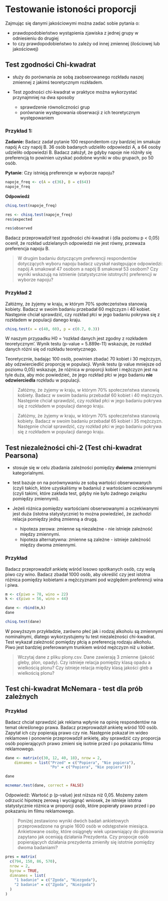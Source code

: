 # Testowanie istoności proporcji 

Zajmując się danymi jakościowymi można zadać sobie pytania o:

- prawdopodobieństwo wystąpienia zjawiska z jednej grupy w odniesieniu do drugiej
- to czy prawdopodobieństwo to zależy od innej zmiennej (ilościowej lub jakościowej)

## Test zgodności Chi-kwadrat 

- służy do porównania ze sobą zaobserowanego rozkładu naszej zmiennej z jakimś teoretycznym rozkładem. 

- Test zgodności chi-kwadrat w praktyce można wykorzystać przynajmniej na dwa sposoby
    
    + sprawdzenie równoliczności grup
    + porównanie występowania obserwacji z ich teoretycznym występowaniem

### Przykład 1: {-} 

__Zadanie:__ 
Badacz zadał pytanie 100 respondentom czy bardziej im smakuje napój A czy napój B. 36 osób badanych udzieliło odpowiedzi A, a 64 osoby udzieliło odpowiedzi B. Badacz założył, że gdyby napoje nie różniły się preferencją to powinien uzyskać podobne wyniki w obu grupach, po 50 osób.

__Pytanie__: Czy istnieją preferencje w wyborze napoju? 

```r
napoje_freq <- c(A = c(36), B = c(64))
napoje_freq
```

__Odpowiedź__

```r
chisq.test(napoje_freq)
```


```r
res <- chisq.test(napoje_freq)
res$expected
```


```r
res$observed
```

Badacz przeprowadził test zgodności chi-kwadrat i (dla poziomu p < 0,05) ocenił, że rozkład udzielanych odpowiedzi nie jest równy, przeważa preferencja napoju B.

> W drugim badaniu dotyczącym preferencji respondentów dotyczących wyboru napoju badacz uzyskał następujące odpowiedzi: napój A smakował 47 osobom a napój B smakował 53 osobom? Czy wyniki wskazują na istnienie (statystycznie istotnych) preferencji w wyborze napoju? 


### Przykład 2 {-} 

Załóżmy, że żyjemy w kraju, w którym 70% społeczeństwa stanowią kobiety. Badacz w swoim badaniu przebadał 60 mężczyzn i 40 kobiet. Następnie chciał sprawdzić, czy rozkład płci w jego badaniu pokrywa się z rozkładem w populacji danego kraju.


```r
chisq.test(x = c(40, 60), p = c(0.7, 0.3))
```


W naszym przypadku H0 = 'rozkład danych jest zgodny z rozkładem teoretycznym'. Wynik testu (p-value = 5.889e-11) wskazuje, że rozkład danych różni się od rozkładu teoretycznego. 

Teoretycznie, badając 100 osób, powinien zbadać 70 kobiet i 30 mężczyzn, aby odzwierciedlić proporcję w populacji. Wynik testu (p value mniejsze od poziomu 0,05) wskazuje, że różnica w proporcji kobiet i mężczyzn jest na tyle duża, aby móc powiedzieć, że jego rozkład płci w jego badaniu __nie odzwierciedla__ rozkładu w populacji. 


> Załóżmy, że żyjemy w kraju, w którym 70% społeczeństwa stanowią kobiety. Badacz w swoim badaniu przebadał 60 kobiet i 40 mężczyzn. Następnie chciał sprawdzić, czy rozkład płci w jego badaniu pokrywa się z rozkładem w populacji danego kraju.


> Załóżmy, że żyjemy w kraju, w którym 70% społeczeństwa stanowią kobiety. Badacz w swoim badaniu przebadał 65 kobiet i 35 mężczyzn. Następnie chciał sprawdzić, czy rozkład płci w jego badaniu pokrywa się z rozkładem w populacji danego kraju.


## Test niezależności chi-2 (Test chi-kwadrat Pearsona)

- stosuje się w celu zbadania zależności pomiędzy __dwiema__ zmiennymi kategorialnymi.
- test bazuje on na porównywaniu ze sobą wartości obserwowanych (czyli takich, które uzyskaliśmy w badaniu) z wartościami oczekiwanymi (czyli takimi, które zakłada test, gdyby nie było żadnego związku pomiędzy zmiennymi). 
- Jeżeli różnica pomiędzy wartościami obserwowanymi a oczekiwanymi jest duża (istotna statystycznie) to można powiedzieć, że zachodzi relacja pomiędzy jedną zmienną a drugą. 

    + hipoteza zerowa: zmienne są niezależne - nie istnieje zależność między zmiennymi. 
    + hipoteza alternatywna: zmienne są zależne - istnieje zależność między dwoma zmiennymi. 

### Przykład {-} 

Badacz przeprowadził ankietę wśród losowo spotkanych osób, czy wolą piwo czy wino.
Badacz zbadał 1000 osób, aby określić czy jest istotna różnica pomiędzy kobietami a mężczyznami pod względem preferencji wina i piwa. 

```r
m <- c(piwo = 78, wino = 22)
k <- c(piwo = 56, wino = 44)

dane <- rbind(m,k)
dane
```

```r
chisq.test(dane)
```

W powyższym przykładzie, zarówno płeć jak i rodzaj alkoholu są zmiennymi nominalnymi, dlatego wykorzystujemy tu test niezależności chi-kwadrat. 
Test wykazał zależność pomiędzy płcią a preferencją rodzaju alkoholu. Piwo jest bardziej preferowanym trunkiem wśród mężczyzn niż u kobiet. 


> Wczytaj dane z pliku plony.csv. Dane zawierają 3 zmienne (jakość gleby, plon, opady). Czy istnieje relacja pomiędzy klasą opadu a wielkością plonu? Czy istnieje relacja między klasą jakości gleb a wielkością plonu?


## Test chi-kwadrat McNemara - test dla prób zależnych

### Przykład {-} 

Badacz chciał sprawdzić jak reklama wpłynie na opinię respondentów na temat określonego prawa. Badacz przeprowadził ankietę wśród 100 osób. Zapytał ich czy popierają prawo czy nie. Następnie pokazał im wideo reklamowe i ponownie przeprowadził ankietę, aby sprawdzić czy proporcja osób popierających prawo zmieni się isotnie przed i po pokazaniu filmu reklamowego. 

```r
dane <- matrix(c(30, 12, 40, 18), nrow = 2,
    dimnames = list("Przed" = c("Popiera", "Nie popiera"),
                    "Po" = c("Popiera", "Nie popiera")))

dane
```


```r
mcnemar.test(dane, correct = FALSE)
```

Odpowiedź: Wartość p (p-value) jest niższa niż 0,05. Możemy zatem odrzucić hipotezę zerową i wyciągnąć wniosek, że istnieje istotna statystycznie różnica w proporcji osób, które popierały prawo przed i po pokazaniu im filmu reklamowego. 

> Poniżej zestawiono wyniki dwóch badań ankietowych przeprowadzone na grupie 1600 osób w odstępstwie miesiąca. Ankietowane osoby, które osiągnęły wiek uprawniający do głosowania zapytano jak oceniają działania Prezydenta. Czy propocje osób popierających działania prezydenta zmieniły się istotnie pomiędzy dwoma badaniami?

```r
pres = matrix(
  c(794, 150, 86, 570),
  nrow = 2,
  byrow = TRUE,
  dimnames = list(
    "1 badanie" = c("Zgoda", "Niezgoda"),
    "2 badanie" = c("Zgoda", "Niezgoda")
  )
)
```




